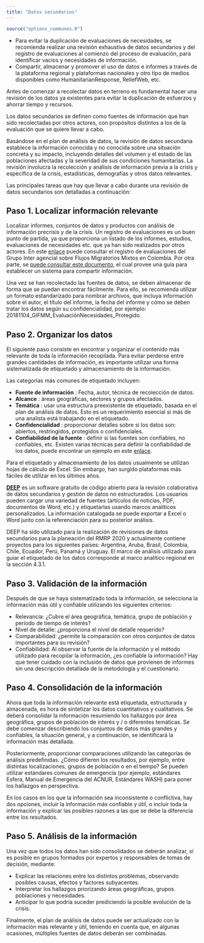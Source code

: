 ```yaml
---
title: "Datos secundarios"
---
```


```r
source("options_communes.R")
```


<div class="important">
- Para evitar la duplicación de evaluaciones de necesidades, se recomienda realizar una revisión exhaustiva de datos secundarios y del registro de evaluaciones al comienzo del proceso de evaluación, para identificar vacíos y necesidades de información.
- Compartir, almacenar y promover el uso de datos e informes a través de la plataforma regional y plataformas nacionales y otro tipo de medios disponibles como HumanitarianResponse, ReliefWeb, etc.

</div>



Antes de comenzar a recolectar datos en terreno es fundamental hacer una revisión de los datos ya existentes para evitar la duplicación de esfuerzos y ahorrar tiempo y recursos.

Los datos secundarios se definen como fuentes de información que han sido recolectadas por otros actores, con propósitos distintos a los de la evaluación que se quiere llevar a cabo.

Basándose en el plan de análisis de datos, la revisión de datos secundaria establece la información conocida y no conocida sobre una situación concreta y su impacto, incluyendo detalles del volumen y el estado de las poblaciones afectadas y la severidad de sus condiciones humanitarias. La revisión involucra la recolección y análisis de información previa a la crisis y específica de la crisis, estadísticas, demografías y otros datos relevantes.

Las principales tareas que hay que llevar a cabo durante una revisión de datos secundarios son detalladas a continuación:

## Paso 1. Localizar información relevante

Localizar informes, conjuntos de datos y productos con análisis de información precrisis y de la crisis. Un registro de evaluaciones es un buen punto de partida, ya que proporciona un listado de los informes, estudios, evaluaciones de necesidades etc. que ya han sido realizados por otros actores. En este [enlace](https://r4v.info/es/documents/details/71288) puede consultar el registro de evaluaciones del Grupo Inter agencial sobre Flujos Migratorios Mixtos en Colombia. Por otra parte, se [puede consultar este documento](http://pim.guide/wp-content/uploads/2018/05/Framework-for-Data-Sharing-in-Practice.pdf), el cual provee una guía para establecer un sistema para compartir información.



Una vez se han recolectado las fuentes de datos, se deben almacenar de forma que se puedan encontrar fácilmente. Para ello, se recomienda utilizar un formato estandarizado para nombrar archivos, que incluya información sobre el autor, el título del informe, la fecha del informe y cómo se deben tratar los datos según su confidencialidad, por ejemplo: 20181104\_GIFMM\_EvaluaciónNecesidades\_Protegido.

## Paso 2. Organizar los datos

El siguiente paso consiste en encontrar y organizar el contenido más relevante de toda la información recopilada. Para evitar perderse entre grandes cantidades de información, es importante utilizar una forma sistematizada de etiquetado y almacenamiento de la información.

Las categorías más comunes de etiquetado incluyen:

- **Fuente de información** : Fecha, autor, técnica de recolección de datos.
- **Alcance** : áreas geográficas, sectores y grupos afectados.
- **Temática** : usar una estructura preexistente de etiquetado, basada en el plan de análisis de datos. Esto es un requerimiento esencial si más de una analista está trabajando en el etiquetado.
- **Confidencialidad** : proporcionar detalles sobre si los datos son: abiertos, restringidos, protegidos o confidenciales.
- **Confiabilidad de la fuente** : definir si las fuentes son confiables, no confiables, etc. Existen varias técnicas para definir la confiabilidad de los datos, puede encontrar un ejemplo en este [enlace](https://en.wikipedia.org/wiki/Intelligence_source_and_information_reliability).


Para el etiquetado y almacenamiento de los datos usualmente se utilizan hojas de cálculo de Excel. Sin embargo, han surgido plataformas más fáciles de utilizar en los últimos años.

[**DEEP**](https://beta.thedeep.io/) es un software gratuito de código abierto para la revisión colaborativa de datos secundarios y gestión de datos no estructurados. Los usuarios pueden cargar una variedad de fuentes (artículos de noticias, PDF, documentos de Word, etc.) y etiquetarlas usando marcos analíticos personalizados. La información catalogada se puede exportar a Excel o Word junto con la referenciación para su posterior análisis.

DEEP ha sido utilizado para la realización de revisiones de datos secundarios para la planeación del RMRP 2020 y actualmente contiene proyectos para los siguientes países: Argentina, Aruba, Brasil, Colombia, Chile, Ecuador, Perú, Panamá y Uruguay. El marco de análisis utilizado para guiar el etiquetado de los datos corresponde al marco analítico regional en la sección 4.3.1.

## Paso 3. Validación de la información

Después de que se haya sistematizado toda la información, se selecciona la información más útil y confiable utilizando los siguientes criterios:

- Relevancia: ¿Cubre el área geográfica, temática, grupo de población y período de tiempo de interés?
- Nivel de detalle: ¿proporciona el nivel de detalle requerido?
- Comparabilidad: ¿permite la comparación con otros conjuntos de datos importantes para su revisión?
- Confiabilidad: Al observar la fuente de la información y el método utilizado para recopilar la información, ¿es confiable la información? Hay que tener cuidado con la inclusión de datos que provienen de informes sin una descripción detallada de la metodología y el cuestionario.


## Paso 4. Consolidación de la información

Ahora que toda la información relevante está etiquetada, estructurada y almacenada, es hora de sintetizar los datos cuantitativos y cualitativos. Se deberá consolidar la información resumiendo los hallazgos por área geográfica, grupos de población de interés y / o diferentes temáticas. Se debe comenzar describiendo los conjuntos de datos más grandes y confiables, la situación general, y a continuación, se identificará la información más detallada.

Posteriormente, proporcionar comparaciones utilizando las categorías de análisis predefinidas. ¿Cómo difieren los resultados, por ejemplo, entre distintas localizaciones, grupos de población o en el tiempo? Se pueden utilizar estándares comunes de emergencia (por ejemplo, estándares Esfera, Manual de Emergencia del ACNUR, Estándares WASH) para poner los hallazgos en perspectiva.

En los casos en los que la información sea inconsistente o conflictiva, hay dos opciones, incluir la información más confiable y útil, o incluir toda la información y explicar las posibles razones a las que se debe la diferencia entre los resultados.

## Paso 5. Análisis de la información

Una vez que todos los datos han sido consolidados se deberán analizar, sí es posible en grupos formados por expertos y responsables de tomas de decisión, mediante:

- Explicar las relaciones entre los distintos problemas, observando posibles causas, efectos y factores subyacentes.
- Interpretar los hallazgos priorizando áreas geográficas, grupos poblaciones y necesidades.
- Anticipar lo que podría suceder prediciendo la posible evolución de la crisis.

Finalmente, el plan de análisis de datos puede ser actualizado con la información más relevante y útil, teniendo en cuenta que, en algunas ocasiones, múltiples fuentes de datos deberán ser combinadas.
